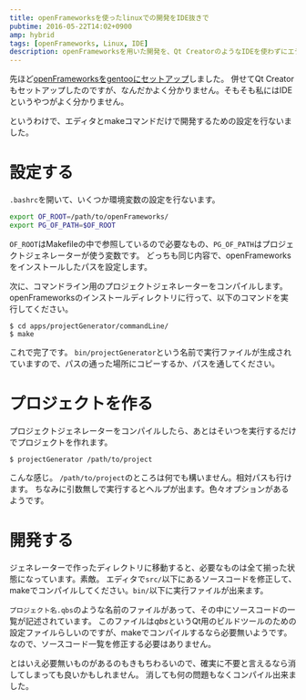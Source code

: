 ```yaml
---
title: openFrameworksを使ったlinuxでの開発をIDE抜きで
pubtime: 2016-05-22T14:02+0900
amp: hybrid
tags: [openFrameworks, Linux, IDE]
description: openFrameworksを用いた開発を、Qt CreatorのようなIDEを使わずにエディタとmakeコマンドだけで開発出来るように設定する方法です。
---
```


先ほど[openFrameworksをgentooにセットアップ](/blog/2016/05/gentoo-openframeworks-with-qt-creator)しました。
併せてQt Creatorもセットアップしたのですが、なんだかよく分かりません。そもそも私にはIDEというやつがよく分かりません。

というわけで、エディタとmakeコマンドだけで開発するための設定を行ないました。

# 設定する
`.bashrc`を開いて、いくつか環境変数の設定を行ないます。
``` bash
export OF_ROOT=/path/to/openFrameworks/
export PG_OF_PATH=$OF_ROOT
```
`OF_ROOT`はMakefileの中で参照しているので必要なもの、`PG_OF_PATH`はプロジェクトジェネレーターが使う変数です。
どっちも同じ内容で、openFrameworksをインストールしたパスを設定します。

次に、コマンドライン用のプロジェクトジェネレーターをコンパイルします。
openFrameworksのインストールディレクトリに行って、以下のコマンドを実行してください。
```
$ cd apps/projectGenerator/commandLine/
$ make
```
これで完了です。
`bin/projectGenerator`という名前で実行ファイルが生成されていますので、パスの通った場所にコピーするか、パスを通してください。

# プロジェクトを作る
プロジェクトジェネレーターをコンパイルしたら、あとはそいつを実行するだけでプロジェクトを作れます。
```
$ projectGenerator /path/to/project
```
こんな感じ。
`/path/to/project`のところは何でも構いません。相対パスも行けます。
ちなみに引数無しで実行するとヘルプが出ます。色々オプションがあるようです。

# 開発する
ジェネレーターで作ったディレクトリに移動すると、必要なものは全て揃った状態になっています。素敵。
エディタで`src/`以下にあるソースコードを修正して、makeでコンパイルしてください。`bin/`以下に実行ファイルが出来ます。

`プロジェクト名.qbs`のような名前のファイルがあって、その中にソースコードの一覧が記述されています。
このファイルは*qbs*というQt用のビルドツールのための設定ファイルらしいのですが、makeでコンパイルするなら必要無いようです。
なので、ソースコード一覧を修正する必要はありません。

とはいえ必要無いものがあるのもきもちわるいので、確実に不要と言えるなら消してしまっても良いかもしれません。
消しても何の問題もなくコンパイル出来ました。
